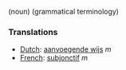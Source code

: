 (noun) (grammatical terminology)

===Translations===
*[[Dutch]]: [[aanvoegende wijs ]] ''m''
*[[French]]: [[subjonctif]] ''m''